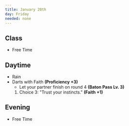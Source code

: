 ```yaml
---
title: January 20th
day: Friday
needed: none
---
```


## Class
- Free Time

## Daytime
- Rain
- Darts with Faith **(Proficiency +3)**
    - Let your partner finish on round 4 **(Baton Pass Lv. 3)**
    1. Choice 3: "Trust your instincts." **(Faith +1)**

## Evening
- Free Time